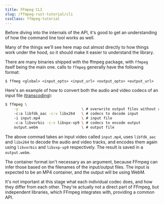 ```yaml
---
title: FFmpeg CLI
slug: /ffmpeg-rust-tutorial/cli
cssClass: ffmpeg-tutorial
---
```



<ToC current="cli" />

Before diving into the internals of the API, it's good to get an understanding of how the command line tool works as
well.

Many of the things we'll see here map out almost directly to how things work under the hood, so it should make it easier
to understand the library.

There are many binaries shipped with the ffmpeg package, with `ffmpeg` itself being the main one. calls to `ffmpeg`
generally have the following format:

```
$ ffmeg <global> <input_opts> <input_url> <output_opts> <output_url>
```


Here's an example of how to convert both the audio and video codecs of an input file
([transcoding](/ffmpeg-rust-tutorial/what-is-video#transcoding)):

```bash
$ ffmpeg \
    -y                             \ # overwrite output files without asking
    -c:a libfdk_aac -c:v libx264   \ # codecs to decode input
    -i input.mp4                   \ # input file
    -c:a libvorbis -c:v libvpx-vp9 \ # codecs to encode output
    output.webm                    \ # output file
```

The above commad takes an input video called `input.mp4`, uses `libfdk_aac` and `libx264` to decode the audio and video
tracks, and encodes them again using `libvorbis` and `libvxp-vp9` respectively. The result is saved in a `output.webm`.

The container format isn't necessary as an argument, because FFmpeg can infer those based on the filenames of the
input/output files. The input is expected to be an MP4 container, and the output will be using WebM.

It's not important at this stage what each individual codec does, and how they differ from each other. They're actually
not a direct part of FFmpeg, but independent libraries, which FFmpeg integrates with, providing a common API.

<BottomNav current="cli" />
